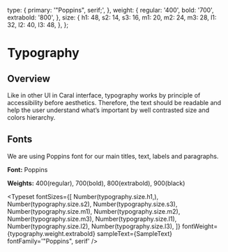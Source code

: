 
<Meta title="Atoms/Typography" />

  type: {
    primary: '"Poppins", serif;',
  },
  weight: {
    regular: '400',
    bold: '700',
    extrabold: '800',
  },
  size: { 
    h1: 48,
    s2: 14,
    s3: 16,
    m1: 20,
    m2: 24,
    m3: 28,
    l1: 32,
    l2: 40,
    l3: 48,
  },
};




# Typography

## Overview
Like in other UI in Caral interface, typography works by principle of accessibility before aesthetics. Therefore, the text should be readable and help the user understand what’s important by well contrasted size and colors hierarchy.

## Fonts
We are using Poppins font for our main titles, text, labels and paragraphs.



**Font:** Poppins

**Weights:** 400(regular), 700(bold), 800(extrabold), 900(black)

<Typeset
  fontSizes={[
    Number(typography.size.h1,),
    Number(typography.size.s2),
    Number(typography.size.s3),
    Number(typography.size.m1),
    Number(typography.size.m2),
    Number(typography.size.m3),
    Number(typography.size.l1),
    Number(typography.size.l2),
    Number(typography.size.l3),
  ]}
  fontWeight={typography.weight.extrabold}
  sampleText={SampleText}
  fontFamily='"Poppins", serif'
/>